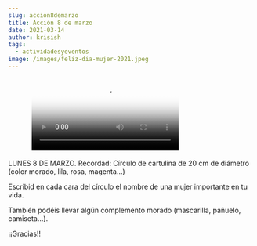 ```yaml
---
slug: accion8demarzo
title: Acción 8 de marzo
date: 2021-03-14
author: krisish
tags:
  - actividadesyeventos
image: /images/feliz-dia-mujer-2021.jpeg
---
```

<figure class="video_container">
  <video controls="true" allowfullscreen="true" poster="path/to/poster_image.​png">
    <source src="/images/vid-20210304-wa0000.mp4" type="video/mp4"/>
  </video>
</figure>

[](https://ampa.primermarques.com/wp-content/uploads/2021/03/VID-20210304-WA0000.mp4)LUNES 8 DE MARZO. Recordad: Círculo de cartulina de 20 cm de diámetro (color morado, lila, rosa, magenta…)

Escribid en cada cara del círculo el nombre de una mujer importante en tu vida.

También podéis llevar algún complemento morado (mascarilla, pañuelo, camiseta…). 

¡¡Gracias!!